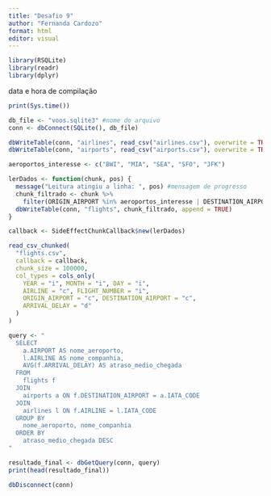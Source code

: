 ---
title: "Desafio 9"
author: "Fernanda Cardozo"
format: html
editor: visual
---

```{r}
library(RSQLite)
library(readr)
library(dplyr)
```

data e hora de compilação

```{r}
print(Sys.time())
```

```{r}
db_file <- "voos.sqlite3" #nome do arquivo
conn <- dbConnect(SQLite(), db_file)
```

```{r}
dbWriteTable(conn, "airlines", read_csv("airlines.csv"), overwrite = TRUE)
dbWriteTable(conn, "airports", read_csv("airports.csv"), overwrite = TRUE)
```

```{r}
aeroportos_interesse <- c("BWI", "MIA", "SEA", "SFO", "JFK")

lerDados <- function(chunk, pos) {
  message("Leitura atingiu a linha: ", pos) #mensagem de progresso
  chunk_filtrado <- chunk %>%
    filter(ORIGIN_AIRPORT %in% aeroportos_interesse | DESTINATION_AIRPORT %in% aeroportos_interesse)
  dbWriteTable(conn, "flights", chunk_filtrado, append = TRUE)
}
```

```{r}
callback <- SideEffectChunkCallback$new(lerDados)

read_csv_chunked(
  "flights.csv",
  callback = callback,
  chunk_size = 100000,
  col_types = cols_only(
    YEAR = "i", MONTH = "i", DAY = "i",
    AIRLINE = "c", FLIGHT_NUMBER = "i",
    ORIGIN_AIRPORT = "c", DESTINATION_AIRPORT = "c",
    ARRIVAL_DELAY = "d"
  )
)
```

```{r}
query <- "
  SELECT
    a.AIRPORT AS nome_aeroporto,
    l.AIRLINE AS nome_companhia,
    AVG(f.ARRIVAL_DELAY) AS atraso_medio_chegada
  FROM
    flights f
  JOIN
    airports a ON f.DESTINATION_AIRPORT = a.IATA_CODE
  JOIN
    airlines l ON f.AIRLINE = l.IATA_CODE
  GROUP BY
    nome_aeroporto, nome_companhia
  ORDER BY
    atraso_medio_chegada DESC
"

resultado_final <- dbGetQuery(conn, query)
print(head(resultado_final))
```

```{r}
dbDisconnect(conn)
```
